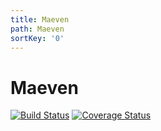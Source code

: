 ```yaml
---
title: Maeven
path: Maeven
sortKey: '0'
---
```


# Maeven

[![Build Status](https://travis-ci.org/Barry127/maeven.svg?branch=master)](https://travis-ci.org/Barry127/maeven) [![Coverage Status](https://coveralls.io/repos/github/Barry127/maeven/badge.svg?branch=master)](https://coveralls.io/github/Barry127/maeven?branch=master)
